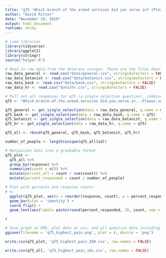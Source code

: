 ```yaml
---
title: "q75 'Which branch of the armed services did you serve in? (Please select all that apply)' (Veterans)"
author: "David Ritter"
date: "November 19, 2019"
output: html_document
runtime: shiny
---
```


```r
# Load libraries
library(tidyverse)
library(ggplot2)
library(stringr)
source("helper.R")
```

```r
# Read in raw data from the Veterans surveys. These are the files downloaded from survey monkey saved as a .csv
raw_data_general <- read.csv("data/general.csv", stringsAsFactors = FALSE)
raw_data_botanist <- read.csv("data/botanist.csv", stringsAsFactors = FALSE)
raw_data_bask <- read.csv("data/bask.csv", stringsAsFactors = FALSE)
raw_data_hr <- read.csv("data/hr.csv", stringsAsFactors = FALSE)
```

```r
# Pull out all responses for q75 (a single selection question), combine, then determine 'question n'
q75 <- "Which.branch.of.the.armed.services.did.you.serve.in...Please.select.all.that.apply."

q75_general <- get_single_selection(data = raw_data_general, q.name = q75)
q75_bask <- get_single_selection(data = raw_data_bask, q.name = q75)
q75_botanist <- get_single_selection(data = raw_data_botanist, q.name = q75)
q75_hr <- get_single_selection(data = raw_data_hr, q.name = q75)

q75_all <- rbind(q75_general, q75_bask, q75_botanist, q75_hr)

number_of_people <- length(unique(q75_all$id))
```

```r
# Manipulate data into a graphable format
q75_plot <- 
  q75_all %>%
  group_by(response) %>%
  summarize(count = n()) %>%
  mutate(percent_all = count / sum(count)) %>%
  mutate(percent_responded = count / number_of_people)
```

```r
# Plot with percents and response counts
r <- 
  ggplot(q75_plot, aes(x = reorder(response, count), y = percent_responded)) +
  geom_bar(stat = 'identity') +
  coord_flip() +
  geom_text(aes(label= paste(round(percent_responded, 2), count, sep = "***")))

r
```

```r
# Save graph as PNG, plot data as csv, and all question data including response IDs as csv (save question n and N at end of plot file as "_x.x")
ggsave(filename = 'q75_highest_pain.png', plot = r, device = 'png')

write.csv(q75_plot, 'q75_highest_pain_268.csv', row.names = FALSE)

write.csv(q75_all, 'q75_highest_pain_ids.csv', row.names = FALSE)
```